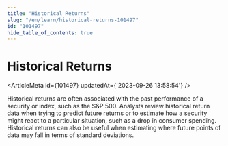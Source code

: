 ```yaml
---
title: "Historical Returns"
slug: "/en/learn/historical-returns-101497"
id: "101497"
hide_table_of_contents: true
---
```



# Historical Returns

<ArticleMeta id={101497} updatedAt={'2023-09-26 13:58:54'} />
<div className='border-solid border-b border-t-0 my-4 border-[var(--ifm-color-gray-300)]' />

Historical returns are often associated with the past performance of a security or index, such as the S&P 500. Analysts review historical return data when trying to predict future returns or to estimate how a security might react to a particular situation, such as a drop in consumer spending. Historical returns can also be useful when estimating where future points of data may fall in terms of standard deviations.
